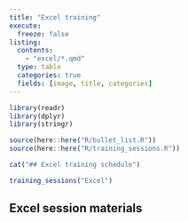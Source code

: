 ---
title: "Excel training"
execute: 
  freeze: false
listing:
  contents:
    - "excel/*.qmd"
  type: table
  categories: true
  fields: [image, title, categories]
---

```{r}
library(readr)
library(dplyr)
library(stringr)

source(here::here("R/bullet_list.R"))
source(here::here("R/training_sessions.R"))

cat("## Excel training schedule")
```

```{r}
training_sessions("Excel") 
```

## Excel session materials


